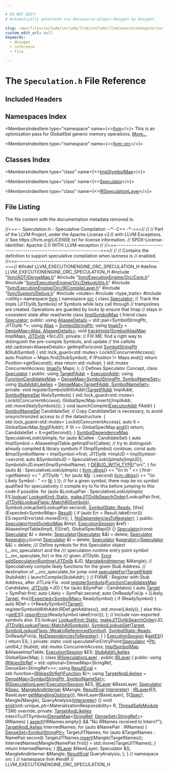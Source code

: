 ```yaml
---

# DO NOT EDIT!
# Automatically generated via docusaurus-plugin-doxygen by Doxygen.

slug: /api/files/include/include/llvm/include/llvm/executionengine/include/llvm/executionengine/orc/speculation-h
custom_edit_url: null
keywords:
  - doxygen
  - reference
  - file

---
```





# The `Speculation.h` File Reference

<DoxygenPage pluginConfig={pluginConfig}>



## Included Headers

<IncludesList>
<IncludesListItem
  filePath="llvm/ADT/DenseMap.h"
  permalink="/docs/api/files/include/include/llvm/include/llvm/adt/densemap-h"
  isLocal="true" />
<IncludesListItem
  filePath="llvm/ExecutionEngine/Orc/Core.h"
  permalink="/docs/api/files/include/include/llvm/include/llvm/executionengine/include/llvm/executionengine/orc/core-h"
  isLocal="true" />
<IncludesListItem
  filePath="llvm/ExecutionEngine/Orc/DebugUtils.h"
  permalink="/docs/api/files/include/include/llvm/include/llvm/executionengine/include/llvm/executionengine/orc/debugutils-h"
  isLocal="true" />
<IncludesListItem
  filePath="llvm/ExecutionEngine/Orc/IRCompileLayer.h"
  permalink="/docs/api/files/include/include/llvm/include/llvm/executionengine/include/llvm/executionengine/orc/ircompilelayer-h"
  isLocal="true" />
<IncludesListItem
  filePath="llvm/Support/Debug.h"
  permalink="/docs/api/files/include/include/llvm/include/llvm/support/debug-h"
  isLocal="true" />
<IncludesListItem
  filePath="mutex"
  permalink=""
  isLocal="false" />
<IncludesListItem
  filePath="type_traits"
  permalink=""
  isLocal="false" />
<IncludesListItem
  filePath="utility"
  permalink=""
  isLocal="false" />
</IncludesList>

## Namespaces Index

<MembersIndex>

<MembersIndexItem
  type="namespace"
  name={<><a href="/docs/api/namespaces/llvm">llvm</a></>}>
This is an optimization pass for GlobalISel generic memory operations. <a href="/docs/api/namespaces/llvm/#details">More...</a>
</MembersIndexItem>

<MembersIndexItem
  type="namespace"
  name={<><a href="/docs/api/namespaces/llvm/orc">llvm::orc</a></>}>
</MembersIndexItem>

</MembersIndex>

## Classes Index

<MembersIndex>

<MembersIndexItem
  type="class"
  name={<><a href="/docs/api/classes/llvm/orc/implsymbolmap">ImplSymbolMap</a></>}>
</MembersIndexItem>

<MembersIndexItem
  type="class"
  name={<><a href="/docs/api/classes/llvm/orc/speculator">Speculator</a></>}>
</MembersIndexItem>

<MembersIndexItem
  type="class"
  name={<><a href="/docs/api/classes/llvm/orc/irspeculationlayer">IRSpeculationLayer</a></>}>
</MembersIndexItem>

</MembersIndex>


## File Listing

The file content with the documentation metadata removed is:

<ProgramListing>

<Link id="l00001" /><CodeLine lineNumber="1"><Highlight kind="comment">//===-- Speculation.h - Speculative Compilation --&#42;- C++ -&#42;-===//</Highlight><Highlight kind="normal"></Highlight></CodeLine>
<Link id="l00002" /><CodeLine lineNumber="2"><Highlight kind="normal"></Highlight><Highlight kind="comment">//</Highlight><Highlight kind="normal"></Highlight></CodeLine>
<Link id="l00003" /><CodeLine lineNumber="3"><Highlight kind="normal"></Highlight><Highlight kind="comment">// Part of the LLVM Project, under the Apache License v2.0 with LLVM Exceptions.</Highlight><Highlight kind="normal"></Highlight></CodeLine>
<Link id="l00004" /><CodeLine lineNumber="4"><Highlight kind="normal"></Highlight><Highlight kind="comment">// See https://llvm.org/LICENSE.txt for license information.</Highlight><Highlight kind="normal"></Highlight></CodeLine>
<Link id="l00005" /><CodeLine lineNumber="5"><Highlight kind="normal"></Highlight><Highlight kind="comment">// SPDX-License-Identifier: Apache-2.0 WITH LLVM-exception</Highlight><Highlight kind="normal"></Highlight></CodeLine>
<Link id="l00006" /><CodeLine lineNumber="6"><Highlight kind="normal"></Highlight><Highlight kind="comment">//</Highlight><Highlight kind="normal"></Highlight></CodeLine>
<Link id="l00007" /><CodeLine lineNumber="7"><Highlight kind="normal"></Highlight><Highlight kind="comment">//===----------------------------------------------------------------------===//</Highlight><Highlight kind="normal"></Highlight></CodeLine>
<Link id="l00008" /><CodeLine lineNumber="8"><Highlight kind="normal"></Highlight><Highlight kind="comment">//</Highlight><Highlight kind="normal"></Highlight></CodeLine>
<Link id="l00009" /><CodeLine lineNumber="9"><Highlight kind="normal"></Highlight><Highlight kind="comment">// Contains the definition to support speculative compilation when laziness is</Highlight><Highlight kind="normal"></Highlight></CodeLine>
<Link id="l00010" /><CodeLine lineNumber="10"><Highlight kind="normal"></Highlight><Highlight kind="comment">// enabled.</Highlight><Highlight kind="normal"></Highlight></CodeLine>
<Link id="l00011" /><CodeLine lineNumber="11"><Highlight kind="normal"></Highlight><Highlight kind="comment">//===----------------------------------------------------------------------===//</Highlight><Highlight kind="normal"></Highlight></CodeLine>
<Link id="l00012" /><CodeLine lineNumber="12"><Highlight kind="normal"></Highlight></CodeLine>
<Link id="l00013" /><CodeLine lineNumber="13"><Highlight kind="normal"></Highlight><Highlight kind="preprocessor">#ifndef LLVM&#95;EXECUTIONENGINE&#95;ORC&#95;SPECULATION&#95;H</Highlight><Highlight kind="normal"></Highlight></CodeLine>
<Link id="l00014" /><CodeLine lineNumber="14"><Highlight kind="normal"></Highlight><Highlight kind="preprocessor">#define LLVM&#95;EXECUTIONENGINE&#95;ORC&#95;SPECULATION&#95;H</Highlight><Highlight kind="normal"></Highlight></CodeLine>
<Link id="l00015" /><CodeLine lineNumber="15"><Highlight kind="normal"></Highlight></CodeLine>
<Link id="l00016" /><CodeLine lineNumber="16"><Highlight kind="normal"></Highlight><Highlight kind="preprocessor">#include &quot;<a href="/docs/api/files/include/include/llvm/include/llvm/adt/densemap-h">llvm/ADT/DenseMap.h</a>&quot;</Highlight><Highlight kind="normal"></Highlight></CodeLine>
<Link id="l00017" /><CodeLine lineNumber="17"><Highlight kind="normal"></Highlight><Highlight kind="preprocessor">#include &quot;<a href="/docs/api/files/include/include/llvm/include/llvm/executionengine/include/llvm/executionengine/orc/core-h">llvm/ExecutionEngine/Orc/Core.h</a>&quot;</Highlight><Highlight kind="normal"></Highlight></CodeLine>
<Link id="l00018" /><CodeLine lineNumber="18"><Highlight kind="normal"></Highlight><Highlight kind="preprocessor">#include &quot;<a href="/docs/api/files/include/include/llvm/include/llvm/executionengine/include/llvm/executionengine/orc/debugutils-h">llvm/ExecutionEngine/Orc/DebugUtils.h</a>&quot;</Highlight><Highlight kind="normal"></Highlight></CodeLine>
<Link id="l00019" /><CodeLine lineNumber="19"><Highlight kind="normal"></Highlight><Highlight kind="preprocessor">#include &quot;<a href="/docs/api/files/include/include/llvm/include/llvm/executionengine/include/llvm/executionengine/orc/ircompilelayer-h">llvm/ExecutionEngine/Orc/IRCompileLayer.h</a>&quot;</Highlight><Highlight kind="normal"></Highlight></CodeLine>
<Link id="l00020" /><CodeLine lineNumber="20"><Highlight kind="normal"></Highlight><Highlight kind="preprocessor">#include &quot;<a href="/docs/api/files/include/include/llvm/include/llvm/support/debug-h">llvm/Support/Debug.h</a>&quot;</Highlight><Highlight kind="normal"></Highlight></CodeLine>
<Link id="l00021" /><CodeLine lineNumber="21"><Highlight kind="normal"></Highlight><Highlight kind="preprocessor">#include &lt;mutex&gt;</Highlight><Highlight kind="normal"></Highlight></CodeLine>
<Link id="l00022" /><CodeLine lineNumber="22"><Highlight kind="normal"></Highlight><Highlight kind="preprocessor">#include &lt;type&#95;traits&gt;</Highlight><Highlight kind="normal"></Highlight></CodeLine>
<Link id="l00023" /><CodeLine lineNumber="23"><Highlight kind="normal"></Highlight><Highlight kind="preprocessor">#include &lt;utility&gt;</Highlight><Highlight kind="normal"></Highlight></CodeLine>
<Link id="l00024" /><CodeLine lineNumber="24"><Highlight kind="normal"></Highlight></CodeLine>
<Link id="l00025" /><CodeLine lineNumber="25"><Highlight kind="normal"></Highlight><Highlight kind="keyword">namespace </Highlight><Highlight kind="normal"><a href="/docs/api/namespaces/llvm">llvm</a> &#123;</Highlight></CodeLine>
<Link id="l00026" /><CodeLine lineNumber="26"><Highlight kind="normal"></Highlight><Highlight kind="keyword">namespace </Highlight><Highlight kind="normal"><a href="/docs/api/namespaces/llvm/orc">orc</a> &#123;</Highlight></CodeLine>
<Link id="l00027" /><CodeLine lineNumber="27"><Highlight kind="normal"></Highlight></CodeLine>
<Link id="l00028" /><CodeLine lineNumber="28"><Highlight kind="normal"></Highlight><Highlight kind="keyword">class </Highlight><Highlight kind="normal"><a href="/docs/api/classes/llvm/orc/speculator">Speculator</a>;</Highlight></CodeLine>
<Link id="l00029" /><CodeLine lineNumber="29"><Highlight kind="normal"></Highlight></CodeLine>
<Link id="l00030" /><CodeLine lineNumber="30"><Highlight kind="normal"></Highlight><Highlight kind="comment">// Track the Impls (JITDylib,Symbols) of Symbols while lazy call through</Highlight><Highlight kind="normal"></Highlight></CodeLine>
<Link id="l00031" /><CodeLine lineNumber="31"><Highlight kind="normal"></Highlight><Highlight kind="comment">// trampolines are created. Operations are guarded by locks tp ensure that Imap</Highlight><Highlight kind="normal"></Highlight></CodeLine>
<Link id="l00032" /><CodeLine lineNumber="32"><Highlight kind="normal"></Highlight><Highlight kind="comment">// stays in consistent state after read/write</Highlight><Highlight kind="normal"></Highlight></CodeLine>
<Link id="l00033" /><CodeLine lineNumber="33"><Highlight kind="normal"></Highlight></CodeLine>
<Link id="l00034" /><CodeLine lineNumber="34" lineLink="/docs/api/classes/llvm/orc/implsymbolmap"><Highlight kind="normal"></Highlight><Highlight kind="keyword">class </Highlight><Highlight kind="normal"><a href="/docs/api/classes/llvm/orc/implsymbolmap">ImplSymbolMap</a> &#123;</Highlight></CodeLine>
<Link id="l00035" /><CodeLine lineNumber="35" lineLink="/docs/api/classes/llvm/orc/implsymbolmap/#a6293cd2eba2c839f4fe705d596d485ec"><Highlight kind="normal">  </Highlight><Highlight kind="keyword">friend</Highlight><Highlight kind="normal"> </Highlight><Highlight kind="keyword">class </Highlight><Highlight kind="normal"><a href="/docs/api/classes/llvm/orc/implsymbolmap/#a6293cd2eba2c839f4fe705d596d485ec">Speculator</a>;</Highlight></CodeLine>
<Link id="l00036" /><CodeLine lineNumber="36"><Highlight kind="normal"></Highlight></CodeLine>
<Link id="l00037" /><CodeLine lineNumber="37"><Highlight kind="normal"></Highlight><Highlight kind="keyword">public</Highlight><Highlight kind="normal">:</Highlight></CodeLine>
<Link id="l00038" /><CodeLine lineNumber="38" lineLink="/docs/api/classes/llvm/orc/implsymbolmap/#af265485733e90dc56b070d153f00434c"><Highlight kind="normal">  </Highlight><Highlight kind="keyword">using </Highlight><Highlight kind="normal"><a href="/docs/api/classes/llvm/orc/implsymbolmap/#af265485733e90dc56b070d153f00434c">AliaseeDetails</a> = std::pair&lt;SymbolStringPtr, JITDylib &#42;&gt;;</Highlight></CodeLine>
<Link id="l00039" /><CodeLine lineNumber="39" lineLink="/docs/api/classes/llvm/orc/implsymbolmap/#a6443cb9f930f0352414fde92c2ed2e54"><Highlight kind="normal">  </Highlight><Highlight kind="keyword">using </Highlight><Highlight kind="normal"><a href="/docs/api/classes/llvm/orc/implsymbolmap/#a6443cb9f930f0352414fde92c2ed2e54">Alias</a> = <a href="/docs/api/classes/llvm/orc/symbolstringptr">SymbolStringPtr</a>;</Highlight></CodeLine>
<Link id="l00040" /><CodeLine lineNumber="40" lineLink="/docs/api/classes/llvm/orc/implsymbolmap/#aa3e6aae9e97b3110c3772051f7cbde19"><Highlight kind="normal">  </Highlight><Highlight kind="keyword">using </Highlight><Highlight kind="normal"><a href="/docs/api/classes/llvm/orc/implsymbolmap/#aa3e6aae9e97b3110c3772051f7cbde19">ImapTy</a> = <a href="/docs/api/classes/llvm/densemap">DenseMap&lt;Alias, AliaseeDetails&gt;</a>;</Highlight></CodeLine>
<Link id="l00041" /><CodeLine lineNumber="41"><Highlight kind="normal">  </Highlight><Highlight kind="keywordtype">void</Highlight><Highlight kind="normal"> <a href="/docs/api/classes/llvm/orc/implsymbolmap/#a3b0cd2b18017842eb8c3b1fbc8b640c6">trackImpls</a>(<a href="/docs/api/namespaces/llvm/orc/#adfa7bcc2544e48c4531ebfe74ae622b2">SymbolAliasMap</a> ImplMaps, <a href="/docs/api/classes/llvm/orc/jitdylib">JITDylib</a> &#42;SrcJD);</Highlight></CodeLine>
<Link id="l00042" /><CodeLine lineNumber="42"><Highlight kind="normal"></Highlight></CodeLine>
<Link id="l00043" /><CodeLine lineNumber="43"><Highlight kind="normal"></Highlight><Highlight kind="keyword">private</Highlight><Highlight kind="normal">:</Highlight></CodeLine>
<Link id="l00044" /><CodeLine lineNumber="44"><Highlight kind="normal">  </Highlight><Highlight kind="comment">// FIX ME: find a right way to distinguish the pre-compile Symbols, and update</Highlight><Highlight kind="normal"></Highlight></CodeLine>
<Link id="l00045" /><CodeLine lineNumber="45"><Highlight kind="normal">  </Highlight><Highlight kind="comment">// the callsite</Highlight><Highlight kind="normal"></Highlight></CodeLine>
<Link id="l00046" /><CodeLine lineNumber="46"><Highlight kind="normal">  std::optional&lt;AliaseeDetails&gt; getImplFor(</Highlight><Highlight kind="keyword">const</Highlight><Highlight kind="normal"> <a href="/docs/api/classes/llvm/orc/symbolstringptr">SymbolStringPtr</a> &amp;StubSymbol) &#123;</Highlight></CodeLine>
<Link id="l00047" /><CodeLine lineNumber="47"><Highlight kind="normal">    std::lock&#95;guard&lt;std::mutex&gt; Lockit(ConcurrentAccess);</Highlight></CodeLine>
<Link id="l00048" /><CodeLine lineNumber="48"><Highlight kind="normal">    </Highlight><Highlight kind="keyword">auto</Highlight><Highlight kind="normal"> Position = Maps.find(StubSymbol);</Highlight></CodeLine>
<Link id="l00049" /><CodeLine lineNumber="49"><Highlight kind="normal">    </Highlight><Highlight kind="keywordflow">if</Highlight><Highlight kind="normal"> (Position != Maps.end())</Highlight></CodeLine>
<Link id="l00050" /><CodeLine lineNumber="50"><Highlight kind="normal">      </Highlight><Highlight kind="keywordflow">return</Highlight><Highlight kind="normal"> Position-&gt;getSecond();</Highlight></CodeLine>
<Link id="l00051" /><CodeLine lineNumber="51"><Highlight kind="normal">    </Highlight><Highlight kind="keywordflow">else</Highlight><Highlight kind="normal"></Highlight></CodeLine>
<Link id="l00052" /><CodeLine lineNumber="52"><Highlight kind="normal">      </Highlight><Highlight kind="keywordflow">return</Highlight><Highlight kind="normal"> std::nullopt;</Highlight></CodeLine>
<Link id="l00053" /><CodeLine lineNumber="53"><Highlight kind="normal">  &#125;</Highlight></CodeLine>
<Link id="l00054" /><CodeLine lineNumber="54"><Highlight kind="normal"></Highlight></CodeLine>
<Link id="l00055" /><CodeLine lineNumber="55"><Highlight kind="normal">  std::mutex ConcurrentAccess;</Highlight></CodeLine>
<Link id="l00056" /><CodeLine lineNumber="56"><Highlight kind="normal">  <a href="/docs/api/classes/llvm/orc/implsymbolmap/#aa3e6aae9e97b3110c3772051f7cbde19">ImapTy</a> Maps;</Highlight></CodeLine>
<Link id="l00057" /><CodeLine lineNumber="57"><Highlight kind="normal">&#125;;</Highlight></CodeLine>
<Link id="l00058" /><CodeLine lineNumber="58"><Highlight kind="normal"></Highlight></CodeLine>
<Link id="l00059" /><CodeLine lineNumber="59"><Highlight kind="normal"></Highlight><Highlight kind="comment">// Defines Speculator Concept,</Highlight><Highlight kind="normal"></Highlight></CodeLine>
<Link id="l00060" /><CodeLine lineNumber="60" lineLink="/docs/api/classes/llvm/orc/speculator"><Highlight kind="normal"></Highlight><Highlight kind="keyword">class </Highlight><Highlight kind="normal"><a href="/docs/api/classes/llvm/orc/speculator/#a1f30d6b5d091c619eb169008647821e5">Speculator</a> &#123;</Highlight></CodeLine>
<Link id="l00061" /><CodeLine lineNumber="61"><Highlight kind="normal"></Highlight><Highlight kind="keyword">public</Highlight><Highlight kind="normal">:</Highlight></CodeLine>
<Link id="l00062" /><CodeLine lineNumber="62" lineLink="/docs/api/classes/llvm/orc/speculator/#aa6d83bea68a9ab0aa9e725872df07f2b"><Highlight kind="normal">  </Highlight><Highlight kind="keyword">using </Highlight><Highlight kind="normal"><a href="/docs/api/classes/llvm/orc/speculator/#aa6d83bea68a9ab0aa9e725872df07f2b">TargetFAddr</a> = <a href="/docs/api/classes/llvm/orc/executoraddr">ExecutorAddr</a>;</Highlight></CodeLine>
<Link id="l00063" /><CodeLine lineNumber="63" lineLink="/docs/api/classes/llvm/orc/speculator/#ab045b4a1defa729eb9cadb5e2b923413"><Highlight kind="normal">  </Highlight><Highlight kind="keyword">using </Highlight><Highlight kind="normal"><a href="/docs/api/classes/llvm/orc/speculator/#ab045b4a1defa729eb9cadb5e2b923413">FunctionCandidatesMap</a> = <a href="/docs/api/classes/llvm/densemap">DenseMap&lt;SymbolStringPtr, SymbolNameSet&gt;</a>;</Highlight></CodeLine>
<Link id="l00064" /><CodeLine lineNumber="64" lineLink="/docs/api/classes/llvm/orc/speculator/#a7ceb80ab95a27d278642d6f04bc6aa22"><Highlight kind="normal">  </Highlight><Highlight kind="keyword">using </Highlight><Highlight kind="normal"><a href="/docs/api/classes/llvm/orc/speculator/#a7ceb80ab95a27d278642d6f04bc6aa22">StubAddrLikelies</a> = <a href="/docs/api/classes/llvm/densemap">DenseMap&lt;TargetFAddr, SymbolNameSet&gt;</a>;</Highlight></CodeLine>
<Link id="l00065" /><CodeLine lineNumber="65"><Highlight kind="normal"></Highlight></CodeLine>
<Link id="l00066" /><CodeLine lineNumber="66"><Highlight kind="normal"></Highlight><Highlight kind="keyword">private</Highlight><Highlight kind="normal">:</Highlight></CodeLine>
<Link id="l00067" /><CodeLine lineNumber="67"><Highlight kind="normal">  </Highlight><Highlight kind="keywordtype">void</Highlight><Highlight kind="normal"> registerSymbolsWithAddr(<a href="/docs/api/classes/llvm/orc/speculator/#aa6d83bea68a9ab0aa9e725872df07f2b">TargetFAddr</a> ImplAddr,</Highlight></CodeLine>
<Link id="l00068" /><CodeLine lineNumber="68"><Highlight kind="normal">                               <a href="/docs/api/namespaces/llvm/orc/#ada98b2ca88b7bc4b65b62e3269fdade7">SymbolNameSet</a> likelySymbols) &#123;</Highlight></CodeLine>
<Link id="l00069" /><CodeLine lineNumber="69"><Highlight kind="normal">    std::lock&#95;guard&lt;std::mutex&gt; Lockit(ConcurrentAccess);</Highlight></CodeLine>
<Link id="l00070" /><CodeLine lineNumber="70"><Highlight kind="normal">    GlobalSpecMap.insert(&#123;ImplAddr, std::move(likelySymbols)&#125;);</Highlight></CodeLine>
<Link id="l00071" /><CodeLine lineNumber="71"><Highlight kind="normal">  &#125;</Highlight></CodeLine>
<Link id="l00072" /><CodeLine lineNumber="72"><Highlight kind="normal"></Highlight></CodeLine>
<Link id="l00073" /><CodeLine lineNumber="73"><Highlight kind="normal">  </Highlight><Highlight kind="keywordtype">void</Highlight><Highlight kind="normal"> launchCompile(<a href="/docs/api/classes/llvm/orc/executoraddr">ExecutorAddr</a> FAddr) &#123;</Highlight></CodeLine>
<Link id="l00074" /><CodeLine lineNumber="74"><Highlight kind="normal">    <a href="/docs/api/namespaces/llvm/orc/#ada98b2ca88b7bc4b65b62e3269fdade7">SymbolNameSet</a> CandidateSet;</Highlight></CodeLine>
<Link id="l00075" /><CodeLine lineNumber="75"><Highlight kind="normal">    </Highlight><Highlight kind="comment">// Copy CandidateSet is necessary, to avoid unsynchronized access to</Highlight><Highlight kind="normal"></Highlight></CodeLine>
<Link id="l00076" /><CodeLine lineNumber="76"><Highlight kind="normal">    </Highlight><Highlight kind="comment">// the datastructure.</Highlight><Highlight kind="normal"></Highlight></CodeLine>
<Link id="l00077" /><CodeLine lineNumber="77"><Highlight kind="normal">    &#123;</Highlight></CodeLine>
<Link id="l00078" /><CodeLine lineNumber="78"><Highlight kind="normal">      std::lock&#95;guard&lt;std::mutex&gt; Lockit(ConcurrentAccess);</Highlight></CodeLine>
<Link id="l00079" /><CodeLine lineNumber="79"><Highlight kind="normal">      </Highlight><Highlight kind="keyword">auto</Highlight><Highlight kind="normal"> It = GlobalSpecMap.<a href="/docs/api/classes/llvm/densemapbase/#a0c047f127ed4380a6f383d70bec4eb94">find</a>(FAddr);</Highlight></CodeLine>
<Link id="l00080" /><CodeLine lineNumber="80"><Highlight kind="normal">      </Highlight><Highlight kind="keywordflow">if</Highlight><Highlight kind="normal"> (It == GlobalSpecMap.<a href="/docs/api/classes/llvm/densemapbase/#a65520b9c67759099e313d0f4e7b5ff9e">end</a>())</Highlight></CodeLine>
<Link id="l00081" /><CodeLine lineNumber="81"><Highlight kind="normal">        </Highlight><Highlight kind="keywordflow">return</Highlight><Highlight kind="normal">;</Highlight></CodeLine>
<Link id="l00082" /><CodeLine lineNumber="82"><Highlight kind="normal">      CandidateSet = It-&gt;getSecond();</Highlight></CodeLine>
<Link id="l00083" /><CodeLine lineNumber="83"><Highlight kind="normal">    &#125;</Highlight></CodeLine>
<Link id="l00084" /><CodeLine lineNumber="84"><Highlight kind="normal"></Highlight></CodeLine>
<Link id="l00085" /><CodeLine lineNumber="85"><Highlight kind="normal">    <a href="/docs/api/namespaces/llvm/orc/#ad4c600dd1184757dace1280e114f5b15">SymbolDependenceMap</a> SpeculativeLookUpImpls;</Highlight></CodeLine>
<Link id="l00086" /><CodeLine lineNumber="86"><Highlight kind="normal"></Highlight></CodeLine>
<Link id="l00087" /><CodeLine lineNumber="87"><Highlight kind="normal">    </Highlight><Highlight kind="keywordflow">for</Highlight><Highlight kind="normal"> (</Highlight><Highlight kind="keyword">auto</Highlight><Highlight kind="normal"> &amp;Callee : CandidateSet) &#123;</Highlight></CodeLine>
<Link id="l00088" /><CodeLine lineNumber="88"><Highlight kind="normal">      </Highlight><Highlight kind="keyword">auto</Highlight><Highlight kind="normal"> ImplSymbol = AliaseeImplTable.getImplFor(Callee);</Highlight></CodeLine>
<Link id="l00089" /><CodeLine lineNumber="89"><Highlight kind="normal">      </Highlight><Highlight kind="comment">// try to distinguish already compiled &amp; library symbols</Highlight><Highlight kind="normal"></Highlight></CodeLine>
<Link id="l00090" /><CodeLine lineNumber="90"><Highlight kind="normal">      </Highlight><Highlight kind="keywordflow">if</Highlight><Highlight kind="normal"> (!ImplSymbol)</Highlight></CodeLine>
<Link id="l00091" /><CodeLine lineNumber="91"><Highlight kind="normal">        </Highlight><Highlight kind="keywordflow">continue</Highlight><Highlight kind="normal">;</Highlight></CodeLine>
<Link id="l00092" /><CodeLine lineNumber="92"><Highlight kind="normal">      </Highlight><Highlight kind="keyword">const</Highlight><Highlight kind="normal"> </Highlight><Highlight kind="keyword">auto</Highlight><Highlight kind="normal"> &amp;ImplSymbolName = ImplSymbol-&gt;first;</Highlight></CodeLine>
<Link id="l00093" /><CodeLine lineNumber="93"><Highlight kind="normal">      JITDylib &#42;ImplJD = ImplSymbol-&gt;second;</Highlight></CodeLine>
<Link id="l00094" /><CodeLine lineNumber="94"><Highlight kind="normal">      </Highlight><Highlight kind="keyword">auto</Highlight><Highlight kind="normal"> &amp;SymbolsInJD = SpeculativeLookUpImpls&#91;ImplJD&#93;;</Highlight></CodeLine>
<Link id="l00095" /><CodeLine lineNumber="95"><Highlight kind="normal">      SymbolsInJD.insert(ImplSymbolName);</Highlight></CodeLine>
<Link id="l00096" /><CodeLine lineNumber="96"><Highlight kind="normal">    &#125;</Highlight></CodeLine>
<Link id="l00097" /><CodeLine lineNumber="97"><Highlight kind="normal"></Highlight></CodeLine>
<Link id="l00098" /><CodeLine lineNumber="98"><Highlight kind="normal">    <a href="/docs/api/files/include/include/llvm/include/llvm/support/debug-h/#a3fcdc9f30e5e8b9ea4da99868a8ae4a9">DEBUG&#95;WITH&#95;TYPE</a>(</Highlight><Highlight kind="stringliteral">&quot;orc&quot;</Highlight><Highlight kind="normal">, &#123;</Highlight></CodeLine>
<Link id="l00099" /><CodeLine lineNumber="99"><Highlight kind="normal">      </Highlight><Highlight kind="keywordflow">for</Highlight><Highlight kind="normal"> (</Highlight><Highlight kind="keyword">auto</Highlight><Highlight kind="normal"> &amp;<a href="/docs/api/files/lib/lib/support/md5-cpp/#ac0eafdc9ee161b71e7af98af736952fd">I</a> : SpeculativeLookUpImpls) &#123;</Highlight></CodeLine>
<Link id="l00100" /><CodeLine lineNumber="100"><Highlight kind="normal">        <a href="/docs/api/namespaces/llvm/#a7c46c742c31be54870e2038048e6b391">llvm::dbgs</a>() &lt;&lt; </Highlight><Highlight kind="stringliteral">&quot;\\n In &quot;</Highlight><Highlight kind="normal"> &lt;&lt; <a href="/docs/api/files/lib/lib/support/md5-cpp/#ac0eafdc9ee161b71e7af98af736952fd">I</a>.first-&gt;getName() &lt;&lt; </Highlight><Highlight kind="stringliteral">&quot; JITDylib &quot;</Highlight><Highlight kind="normal">;</Highlight></CodeLine>
<Link id="l00101" /><CodeLine lineNumber="101"><Highlight kind="normal">        </Highlight><Highlight kind="keywordflow">for</Highlight><Highlight kind="normal"> (</Highlight><Highlight kind="keyword">auto</Highlight><Highlight kind="normal"> &amp;<a href="/docs/api/files/lib/lib/support/regcomp-c/#a0240ac851181b84ac374872dc5434ee4">N</a> : <a href="/docs/api/files/lib/lib/support/md5-cpp/#ac0eafdc9ee161b71e7af98af736952fd">I</a>.second)</Highlight></CodeLine>
<Link id="l00102" /><CodeLine lineNumber="102"><Highlight kind="normal">          <a href="/docs/api/namespaces/llvm/#a7c46c742c31be54870e2038048e6b391">llvm::dbgs</a>() &lt;&lt; </Highlight><Highlight kind="stringliteral">&quot;\\n Likely Symbol : &quot;</Highlight><Highlight kind="normal"> &lt;&lt; <a href="/docs/api/files/lib/lib/support/regcomp-c/#a0240ac851181b84ac374872dc5434ee4">N</a>;</Highlight></CodeLine>
<Link id="l00103" /><CodeLine lineNumber="103"><Highlight kind="normal">      &#125;</Highlight></CodeLine>
<Link id="l00104" /><CodeLine lineNumber="104"><Highlight kind="normal">    &#125;);</Highlight></CodeLine>
<Link id="l00105" /><CodeLine lineNumber="105"><Highlight kind="normal"></Highlight></CodeLine>
<Link id="l00106" /><CodeLine lineNumber="106"><Highlight kind="normal">    </Highlight><Highlight kind="comment">// for a given symbol, there may be no symbol qualified for speculatively</Highlight><Highlight kind="normal"></Highlight></CodeLine>
<Link id="l00107" /><CodeLine lineNumber="107"><Highlight kind="normal">    </Highlight><Highlight kind="comment">// compile try to fix this before jumping to this code if possible.</Highlight><Highlight kind="normal"></Highlight></CodeLine>
<Link id="l00108" /><CodeLine lineNumber="108"><Highlight kind="normal">    </Highlight><Highlight kind="keywordflow">for</Highlight><Highlight kind="normal"> (</Highlight><Highlight kind="keyword">auto</Highlight><Highlight kind="normal"> &amp;LookupPair : SpeculativeLookUpImpls)</Highlight></CodeLine>
<Link id="l00109" /><CodeLine lineNumber="109"><Highlight kind="normal">      ES.<a href="/docs/api/classes/llvm/densemapbase/#a0b2ca98dc28c61793ff5c90d23e5f14e">lookup</a>(</Highlight></CodeLine>
<Link id="l00110" /><CodeLine lineNumber="110"><Highlight kind="normal">          <a href="/docs/api/namespaces/llvm/orc/#ac17672ae6b70c781cc77713e88d698eba84a8921b25f505d0d2077aeb5db4bc16">LookupKind::Static</a>,</Highlight></CodeLine>
<Link id="l00111" /><CodeLine lineNumber="111"><Highlight kind="normal">          <a href="/docs/api/namespaces/llvm/orc/#a14f663a8d190b740cfb9cbf0d88a7619">makeJITDylibSearchOrder</a>(LookupPair.first,</Highlight></CodeLine>
<Link id="l00112" /><CodeLine lineNumber="112"><Highlight kind="normal">                                  <a href="/docs/api/namespaces/llvm/orc/#a7cb1d8cb0ab2329f032d69d79498c81da5fa8627bea3ff4b720673b9a298caf2d">JITDylibLookupFlags::MatchAllSymbols</a>),</Highlight></CodeLine>
<Link id="l00113" /><CodeLine lineNumber="113"><Highlight kind="normal">          SymbolLookupSet(LookupPair.second), <a href="/docs/api/namespaces/llvm/orc/#adac25fca9fb14b1defe43d18a81c16e8ae7d31fc0602fb2ede144d18cdffd816b">SymbolState::Ready</a>,</Highlight></CodeLine>
<Link id="l00114" /><CodeLine lineNumber="114"><Highlight kind="normal">          &#91;</Highlight><Highlight kind="keyword">this</Highlight><Highlight kind="normal">&#93;(Expected&lt;SymbolMap&gt; <a href="/docs/api/namespaces/llvm/orc/#a1448b52253eb43f8f07b7f5d94336a47a8eea62084ca7e541d918e823422bd82e">Result</a>) &#123;</Highlight></CodeLine>
<Link id="l00115" /><CodeLine lineNumber="115"><Highlight kind="normal">            if (auto Err = Result.takeError())</Highlight></CodeLine>
<Link id="l00116" /><CodeLine lineNumber="116"><Highlight kind="normal">              ES.reportError(std::move(Err));</Highlight></CodeLine>
<Link id="l00117" /><CodeLine lineNumber="117"><Highlight kind="normal">          &#125;,</Highlight></CodeLine>
<Link id="l00118" /><CodeLine lineNumber="118"><Highlight kind="normal">          <a href="/docs/api/namespaces/llvm/orc/#ac8dd8c429957b970e617afb500775d99">NoDependenciesToRegister</a>);</Highlight></CodeLine>
<Link id="l00119" /><CodeLine lineNumber="119"><Highlight kind="normal">  &#125;</Highlight></CodeLine>
<Link id="l00120" /><CodeLine lineNumber="120"><Highlight kind="normal"></Highlight></CodeLine>
<Link id="l00121" /><CodeLine lineNumber="121"><Highlight kind="normal"></Highlight><Highlight kind="keyword">public</Highlight><Highlight kind="normal">:</Highlight></CodeLine>
<Link id="l00122" /><CodeLine lineNumber="122" lineLink="/docs/api/classes/llvm/orc/speculator/#a1f30d6b5d091c619eb169008647821e5"><Highlight kind="normal">  <a href="/docs/api/classes/llvm/orc/speculator/#a1f30d6b5d091c619eb169008647821e5">Speculator</a>(<a href="/docs/api/classes/llvm/orc/implsymbolmap">ImplSymbolMap</a> &amp;Impl, <a href="/docs/api/classes/llvm/orc/executionsession">ExecutionSession</a> &amp;ref)</Highlight></CodeLine>
<Link id="l00123" /><CodeLine lineNumber="123"><Highlight kind="normal">      : AliaseeImplTable(Impl), ES(ref), GlobalSpecMap(0) &#123;&#125;</Highlight></CodeLine>
<Link id="l00124" /><CodeLine lineNumber="124" lineLink="/docs/api/classes/llvm/orc/speculator/#ab58678e3e053552750eb4833325cfecc"><Highlight kind="normal">  <a href="/docs/api/classes/llvm/orc/speculator/#ab58678e3e053552750eb4833325cfecc">Speculator</a>(</Highlight><Highlight kind="keyword">const</Highlight><Highlight kind="normal"> <a href="/docs/api/classes/llvm/orc/speculator/#a1f30d6b5d091c619eb169008647821e5">Speculator</a> &amp;) = </Highlight><Highlight kind="keyword">delete</Highlight><Highlight kind="normal">;</Highlight></CodeLine>
<Link id="l00125" /><CodeLine lineNumber="125" lineLink="/docs/api/classes/llvm/orc/speculator/#aa5272c8d39c6bfd243640e1b3c9705a5"><Highlight kind="normal">  <a href="/docs/api/classes/llvm/orc/speculator/#aa5272c8d39c6bfd243640e1b3c9705a5">Speculator</a>(<a href="/docs/api/classes/llvm/orc/speculator/#a1f30d6b5d091c619eb169008647821e5">Speculator</a> &amp;&amp;) = </Highlight><Highlight kind="keyword">delete</Highlight><Highlight kind="normal">;</Highlight></CodeLine>
<Link id="l00126" /><CodeLine lineNumber="126" lineLink="/docs/api/classes/llvm/orc/speculator/#a34907de9d191a6cdc5b1e1fb41d9fc8a"><Highlight kind="normal">  <a href="/docs/api/classes/llvm/orc/speculator/#a1f30d6b5d091c619eb169008647821e5">Speculator</a> &amp;<a href="/docs/api/classes/llvm/orc/speculator/#a34907de9d191a6cdc5b1e1fb41d9fc8a">operator=</a>(</Highlight><Highlight kind="keyword">const</Highlight><Highlight kind="normal"> <a href="/docs/api/classes/llvm/orc/speculator/#a1f30d6b5d091c619eb169008647821e5">Speculator</a> &amp;) = </Highlight><Highlight kind="keyword">delete</Highlight><Highlight kind="normal">;</Highlight></CodeLine>
<Link id="l00127" /><CodeLine lineNumber="127" lineLink="/docs/api/classes/llvm/orc/speculator/#a54e57acff28419a4156b09b113d9be15"><Highlight kind="normal">  <a href="/docs/api/classes/llvm/orc/speculator/#a1f30d6b5d091c619eb169008647821e5">Speculator</a> &amp;<a href="/docs/api/classes/llvm/orc/speculator/#a54e57acff28419a4156b09b113d9be15">operator=</a>(<a href="/docs/api/classes/llvm/orc/speculator/#a1f30d6b5d091c619eb169008647821e5">Speculator</a> &amp;&amp;) = </Highlight><Highlight kind="keyword">delete</Highlight><Highlight kind="normal">;</Highlight></CodeLine>
<Link id="l00128" /><CodeLine lineNumber="128"><Highlight kind="normal"></Highlight><Highlight kind="comment"></Highlight></CodeLine>
<Link id="l00129" /><CodeLine lineNumber="129"><Highlight kind="comment">  /// Define symbols for this Speculator object (&#95;&#95;orc&#95;speculator) and the</Highlight></CodeLine>
<Link id="l00130" /><CodeLine lineNumber="130"><Highlight kind="comment">  /// speculation runtime entry point symbol (&#95;&#95;orc&#95;speculate&#95;for) in the</Highlight></CodeLine>
<Link id="l00131" /><CodeLine lineNumber="131"><Highlight kind="comment">  /// given JITDylib.</Highlight><Highlight kind="normal"></Highlight></CodeLine>
<Link id="l00132" /><CodeLine lineNumber="132"><Highlight kind="normal">  <a href="/docs/api/classes/llvm/error">Error</a> <a href="/docs/api/classes/llvm/orc/speculator/#aa6a0f8e9226177178d049976fd7394be">addSpeculationRuntime</a>(<a href="/docs/api/classes/llvm/orc/jitdylib">JITDylib</a> &amp;JD, <a href="/docs/api/classes/llvm/orc/mangleandinterner">MangleAndInterner</a> &amp;Mangle);</Highlight></CodeLine>
<Link id="l00133" /><CodeLine lineNumber="133"><Highlight kind="normal"></Highlight></CodeLine>
<Link id="l00134" /><CodeLine lineNumber="134"><Highlight kind="normal">  </Highlight><Highlight kind="comment">// Speculatively compile likely functions for the given Stub Address.</Highlight><Highlight kind="normal"></Highlight></CodeLine>
<Link id="l00135" /><CodeLine lineNumber="135"><Highlight kind="normal">  </Highlight><Highlight kind="comment">// destination of &#95;&#95;orc&#95;speculate&#95;for jump</Highlight><Highlight kind="normal"></Highlight></CodeLine>
<Link id="l00136" /><CodeLine lineNumber="136" lineLink="/docs/api/classes/llvm/orc/speculator/#ae5dc7ec26fb4b78d44bfefbb425831ee"><Highlight kind="normal">  </Highlight><Highlight kind="keywordtype">void</Highlight><Highlight kind="normal"> <a href="/docs/api/classes/llvm/orc/speculator/#ae5dc7ec26fb4b78d44bfefbb425831ee">speculateFor</a>(<a href="/docs/api/classes/llvm/orc/speculator/#aa6d83bea68a9ab0aa9e725872df07f2b">TargetFAddr</a> StubAddr) &#123; launchCompile(StubAddr); &#125;</Highlight></CodeLine>
<Link id="l00137" /><CodeLine lineNumber="137"><Highlight kind="normal"></Highlight></CodeLine>
<Link id="l00138" /><CodeLine lineNumber="138"><Highlight kind="normal">  </Highlight><Highlight kind="comment">// FIXME : Register with Stub Address, after JITLink Fix.</Highlight><Highlight kind="normal"></Highlight></CodeLine>
<Link id="l00139" /><CodeLine lineNumber="139" lineLink="/docs/api/classes/llvm/orc/speculator/#ad197c9995bf568c245d6f7e753320f64"><Highlight kind="normal">  </Highlight><Highlight kind="keywordtype">void</Highlight><Highlight kind="normal"> <a href="/docs/api/classes/llvm/orc/speculator/#ad197c9995bf568c245d6f7e753320f64">registerSymbols</a>(<a href="/docs/api/classes/llvm/orc/speculator/#ab045b4a1defa729eb9cadb5e2b923413">FunctionCandidatesMap</a> Candidates, <a href="/docs/api/classes/llvm/orc/jitdylib">JITDylib</a> &#42;JD) &#123;</Highlight></CodeLine>
<Link id="l00140" /><CodeLine lineNumber="140"><Highlight kind="normal">    </Highlight><Highlight kind="keywordflow">for</Highlight><Highlight kind="normal"> (</Highlight><Highlight kind="keyword">auto</Highlight><Highlight kind="normal"> &amp;SymPair : Candidates) &#123;</Highlight></CodeLine>
<Link id="l00141" /><CodeLine lineNumber="141"><Highlight kind="normal">      </Highlight><Highlight kind="keyword">auto</Highlight><Highlight kind="normal"> <a href="/docs/api/classes/llvm/target">Target</a> = SymPair.first;</Highlight></CodeLine>
<Link id="l00142" /><CodeLine lineNumber="142"><Highlight kind="normal">      </Highlight><Highlight kind="keyword">auto</Highlight><Highlight kind="normal"> Likely = SymPair.second;</Highlight></CodeLine>
<Link id="l00143" /><CodeLine lineNumber="143"><Highlight kind="normal"></Highlight></CodeLine>
<Link id="l00144" /><CodeLine lineNumber="144"><Highlight kind="normal">      </Highlight><Highlight kind="keyword">auto</Highlight><Highlight kind="normal"> OnReadyFixUp = &#91;Likely, <a href="/docs/api/classes/llvm/target">Target</a>,</Highlight></CodeLine>
<Link id="l00145" /><CodeLine lineNumber="145"><Highlight kind="normal">                           </Highlight><Highlight kind="keyword">this</Highlight><Highlight kind="normal">&#93;(<a href="/docs/api/classes/llvm/expected">Expected&lt;SymbolMap&gt;</a> ReadySymbol) &#123;</Highlight></CodeLine>
<Link id="l00146" /><CodeLine lineNumber="146"><Highlight kind="normal">        </Highlight><Highlight kind="keywordflow">if</Highlight><Highlight kind="normal"> (ReadySymbol) &#123;</Highlight></CodeLine>
<Link id="l00147" /><CodeLine lineNumber="147"><Highlight kind="normal">          </Highlight><Highlight kind="keyword">auto</Highlight><Highlight kind="normal"> RDef = (&#42;ReadySymbol)&#91;<a href="/docs/api/classes/llvm/target">Target</a>&#93;;</Highlight></CodeLine>
<Link id="l00148" /><CodeLine lineNumber="148"><Highlight kind="normal">          registerSymbolsWithAddr(RDef.getAddress(), std::move(Likely));</Highlight></CodeLine>
<Link id="l00149" /><CodeLine lineNumber="149"><Highlight kind="normal">        &#125; </Highlight><Highlight kind="keywordflow">else</Highlight><Highlight kind="normal"></Highlight></CodeLine>
<Link id="l00150" /><CodeLine lineNumber="150"><Highlight kind="normal">          this-&gt;<a href="/docs/api/classes/llvm/orc/speculator/#a278cac89ad9fd50d8a6d9d7718b8bc93">getES</a>().<a href="/docs/api/classes/llvm/orc/executionsession/#a1c47ed6ddfb6770f1a432af1c9acdc44">reportError</a>(ReadySymbol.takeError());</Highlight></CodeLine>
<Link id="l00151" /><CodeLine lineNumber="151"><Highlight kind="normal">      &#125;;</Highlight></CodeLine>
<Link id="l00152" /><CodeLine lineNumber="152"><Highlight kind="normal">      </Highlight><Highlight kind="comment">// Include non-exported symbols also.</Highlight><Highlight kind="normal"></Highlight></CodeLine>
<Link id="l00153" /><CodeLine lineNumber="153"><Highlight kind="normal">      ES.lookup(</Highlight></CodeLine>
<Link id="l00154" /><CodeLine lineNumber="154"><Highlight kind="normal">          <a href="/docs/api/namespaces/llvm/orc/#ac17672ae6b70c781cc77713e88d698eba84a8921b25f505d0d2077aeb5db4bc16">LookupKind::Static</a>,</Highlight></CodeLine>
<Link id="l00155" /><CodeLine lineNumber="155"><Highlight kind="normal">          <a href="/docs/api/namespaces/llvm/orc/#a14f663a8d190b740cfb9cbf0d88a7619">makeJITDylibSearchOrder</a>(JD, <a href="/docs/api/namespaces/llvm/orc/#a7cb1d8cb0ab2329f032d69d79498c81da5fa8627bea3ff4b720673b9a298caf2d">JITDylibLookupFlags::MatchAllSymbols</a>),</Highlight></CodeLine>
<Link id="l00156" /><CodeLine lineNumber="156"><Highlight kind="normal">          <a href="/docs/api/classes/llvm/orc/symbollookupset">SymbolLookupSet</a>(<a href="/docs/api/classes/llvm/target">Target</a>, <a href="/docs/api/namespaces/llvm/orc/#a69e9511c04540297d2cff38f4645a9aba26a03cdefe35519715a4b6d564c9c9c7">SymbolLookupFlags::WeaklyReferencedSymbol</a>),</Highlight></CodeLine>
<Link id="l00157" /><CodeLine lineNumber="157"><Highlight kind="normal">          <a href="/docs/api/namespaces/llvm/orc/#adac25fca9fb14b1defe43d18a81c16e8ae7d31fc0602fb2ede144d18cdffd816b">SymbolState::Ready</a>, OnReadyFixUp, <a href="/docs/api/namespaces/llvm/orc/#ac8dd8c429957b970e617afb500775d99">NoDependenciesToRegister</a>);</Highlight></CodeLine>
<Link id="l00158" /><CodeLine lineNumber="158"><Highlight kind="normal">    &#125;</Highlight></CodeLine>
<Link id="l00159" /><CodeLine lineNumber="159"><Highlight kind="normal">  &#125;</Highlight></CodeLine>
<Link id="l00160" /><CodeLine lineNumber="160"><Highlight kind="normal"></Highlight></CodeLine>
<Link id="l00161" /><CodeLine lineNumber="161" lineLink="/docs/api/classes/llvm/orc/speculator/#a278cac89ad9fd50d8a6d9d7718b8bc93"><Highlight kind="normal">  <a href="/docs/api/classes/llvm/orc/executionsession">ExecutionSession</a> &amp;<a href="/docs/api/classes/llvm/orc/speculator/#a278cac89ad9fd50d8a6d9d7718b8bc93">getES</a>() &#123; </Highlight><Highlight kind="keywordflow">return</Highlight><Highlight kind="normal"> ES; &#125;</Highlight></CodeLine>
<Link id="l00162" /><CodeLine lineNumber="162"><Highlight kind="normal"></Highlight></CodeLine>
<Link id="l00163" /><CodeLine lineNumber="163"><Highlight kind="normal"></Highlight><Highlight kind="keyword">private</Highlight><Highlight kind="normal">:</Highlight></CodeLine>
<Link id="l00164" /><CodeLine lineNumber="164"><Highlight kind="normal">  </Highlight><Highlight kind="keyword">static</Highlight><Highlight kind="normal"> </Highlight><Highlight kind="keywordtype">void</Highlight><Highlight kind="normal"> speculateForEntryPoint(<a href="/docs/api/classes/llvm/orc/speculator">Speculator</a> &#42;<a href="/docs/api/files/lib/lib/analysis/targetlibraryinfo-cpp/#aca185e6d0e9f423dbb24440206454872a11dbf501abf829b3ab7049c2d3a8a053">Ptr</a>, uint64&#95;t StubId);</Highlight></CodeLine>
<Link id="l00165" /><CodeLine lineNumber="165"><Highlight kind="normal">  std::mutex ConcurrentAccess;</Highlight></CodeLine>
<Link id="l00166" /><CodeLine lineNumber="166"><Highlight kind="normal">  <a href="/docs/api/classes/llvm/orc/implsymbolmap">ImplSymbolMap</a> &amp;AliaseeImplTable;</Highlight></CodeLine>
<Link id="l00167" /><CodeLine lineNumber="167"><Highlight kind="normal">  <a href="/docs/api/classes/llvm/orc/executionsession">ExecutionSession</a> &amp;ES;</Highlight></CodeLine>
<Link id="l00168" /><CodeLine lineNumber="168"><Highlight kind="normal">  <a href="/docs/api/classes/llvm/orc/speculator/#a7ceb80ab95a27d278642d6f04bc6aa22">StubAddrLikelies</a> GlobalSpecMap;</Highlight></CodeLine>
<Link id="l00169" /><CodeLine lineNumber="169"><Highlight kind="normal">&#125;;</Highlight></CodeLine>
<Link id="l00170" /><CodeLine lineNumber="170"><Highlight kind="normal"></Highlight></CodeLine>
<Link id="l00171" /><CodeLine lineNumber="171" lineLink="/docs/api/classes/llvm/orc/irspeculationlayer"><Highlight kind="normal"></Highlight><Highlight kind="keyword">class </Highlight><Highlight kind="normal"><a href="/docs/api/classes/llvm/orc/irspeculationlayer/#a3c29e3ba0c6b387670e92692754a9f82">IRSpeculationLayer</a> : </Highlight><Highlight kind="keyword">public</Highlight><Highlight kind="normal"> <a href="/docs/api/classes/llvm/orc/irlayer/#a1141609d9c7e4bdd205bc09698ff51b3">IRLayer</a> &#123;</Highlight></CodeLine>
<Link id="l00172" /><CodeLine lineNumber="172"><Highlight kind="normal"></Highlight><Highlight kind="keyword">public</Highlight><Highlight kind="normal">:</Highlight></CodeLine>
<Link id="l00173" /><CodeLine lineNumber="173" lineLink="/docs/api/classes/llvm/orc/irspeculationlayer/#a9952ab6aa520718a477aecbcfa70e9b7"><Highlight kind="normal">  </Highlight><Highlight kind="keyword">using </Highlight><Highlight kind="normal"><a href="/docs/api/classes/llvm/orc/irspeculationlayer/#a9952ab6aa520718a477aecbcfa70e9b7">IRlikiesStrRef</a> =</Highlight></CodeLine>
<Link id="l00174" /><CodeLine lineNumber="174"><Highlight kind="normal">      std::optional&lt;DenseMap&lt;StringRef, DenseSet&lt;StringRef&gt;&gt;&gt;;</Highlight></CodeLine>
<Link id="l00175" /><CodeLine lineNumber="175" lineLink="/docs/api/classes/llvm/orc/irspeculationlayer/#a73a884c130f75754f29c74a058f99937"><Highlight kind="normal">  </Highlight><Highlight kind="keyword">using </Highlight><Highlight kind="normal"><a href="/docs/api/classes/llvm/orc/irspeculationlayer/#a73a884c130f75754f29c74a058f99937">ResultEval</a> = std::function&lt;<a href="/docs/api/classes/llvm/orc/irspeculationlayer/#a9952ab6aa520718a477aecbcfa70e9b7">IRlikiesStrRef</a>(<a href="/docs/api/classes/llvm/function">Function</a> &amp;)&gt;;</Highlight></CodeLine>
<Link id="l00176" /><CodeLine lineNumber="176" lineLink="/docs/api/classes/llvm/orc/irspeculationlayer/#a9ce64934c80c28276e373706c2556e65"><Highlight kind="normal">  </Highlight><Highlight kind="keyword">using </Highlight><Highlight kind="normal"><a href="/docs/api/classes/llvm/orc/irspeculationlayer/#a9ce64934c80c28276e373706c2556e65">TargetAndLikelies</a> = <a href="/docs/api/classes/llvm/densemap">DenseMap&lt;SymbolStringPtr, SymbolNameSet&gt;</a>;</Highlight></CodeLine>
<Link id="l00177" /><CodeLine lineNumber="177"><Highlight kind="normal"></Highlight></CodeLine>
<Link id="l00178" /><CodeLine lineNumber="178" lineLink="/docs/api/classes/llvm/orc/irspeculationlayer/#a3c29e3ba0c6b387670e92692754a9f82"><Highlight kind="normal">  <a href="/docs/api/classes/llvm/orc/irspeculationlayer/#a3c29e3ba0c6b387670e92692754a9f82">IRSpeculationLayer</a>(<a href="/docs/api/classes/llvm/orc/executionsession">ExecutionSession</a> &amp;ES, <a href="/docs/api/classes/llvm/orc/irlayer/#a1141609d9c7e4bdd205bc09698ff51b3">IRLayer</a> &amp;BaseLayer, <a href="/docs/api/classes/llvm/orc/speculator">Speculator</a> &amp;<a href="/docs/api/structs/llvm/spec">Spec</a>,</Highlight></CodeLine>
<Link id="l00179" /><CodeLine lineNumber="179"><Highlight kind="normal">                     <a href="/docs/api/classes/llvm/orc/mangleandinterner">MangleAndInterner</a> &amp;Mangle, <a href="/docs/api/classes/llvm/orc/irspeculationlayer/#a73a884c130f75754f29c74a058f99937">ResultEval</a> <a href="/docs/api/classes/llvm/interpreter">Interpreter</a>)</Highlight></CodeLine>
<Link id="l00180" /><CodeLine lineNumber="180"><Highlight kind="normal">      : <a href="/docs/api/classes/llvm/orc/irlayer/#a1141609d9c7e4bdd205bc09698ff51b3">IRLayer</a>(ES, BaseLayer.<a href="/docs/api/classes/llvm/orc/irlayer/#ae3cfe72cdaca15dbe4c360d8bcdb5207">getManglingOptions</a>()), NextLayer(BaseLayer),</Highlight></CodeLine>
<Link id="l00181" /><CodeLine lineNumber="181"><Highlight kind="normal">        S(<a href="/docs/api/structs/llvm/spec">Spec</a>), Mangle(Mangle), QueryAnalysis(<a href="/docs/api/classes/llvm/interpreter">Interpreter</a>) &#123;&#125;</Highlight></CodeLine>
<Link id="l00182" /><CodeLine lineNumber="182"><Highlight kind="normal"></Highlight></CodeLine>
<Link id="l00183" /><CodeLine lineNumber="183"><Highlight kind="normal">  </Highlight><Highlight kind="keywordtype">void</Highlight><Highlight kind="normal"> <a href="/docs/api/classes/llvm/orc/irspeculationlayer/#ac443c17bb572b2276321acc44b417ec7">emit</a>(std::unique&#95;ptr&lt;MaterializationResponsibility&gt; R,</Highlight></CodeLine>
<Link id="l00184" /><CodeLine lineNumber="184"><Highlight kind="normal">            <a href="/docs/api/classes/llvm/orc/threadsafemodule">ThreadSafeModule</a> TSM) </Highlight><Highlight kind="keyword">override</Highlight><Highlight kind="normal">;</Highlight></CodeLine>
<Link id="l00185" /><CodeLine lineNumber="185"><Highlight kind="normal"></Highlight></CodeLine>
<Link id="l00186" /><CodeLine lineNumber="186"><Highlight kind="normal"></Highlight><Highlight kind="keyword">private</Highlight><Highlight kind="normal">:</Highlight></CodeLine>
<Link id="l00187" /><CodeLine lineNumber="187"><Highlight kind="normal">  <a href="/docs/api/classes/llvm/orc/irspeculationlayer/#a9ce64934c80c28276e373706c2556e65">TargetAndLikelies</a></Highlight></CodeLine>
<Link id="l00188" /><CodeLine lineNumber="188"><Highlight kind="normal">  internToJITSymbols(<a href="/docs/api/classes/llvm/densemap">DenseMap</a>&lt;<a href="/docs/api/classes/llvm/stringref">StringRef</a>, <a href="/docs/api/classes/llvm/denseset">DenseSet&lt;StringRef&gt;</a>&gt; IRNames) &#123;</Highlight></CodeLine>
<Link id="l00189" /><CodeLine lineNumber="189"><Highlight kind="normal">    <a href="/docs/api/files/lib/lib/target/lib/target/amdgpu/silowercontrolflow-cpp/#a4868c5d81c5ccc98c47aeab6244346a0">assert</a>(!IRNames.empty() &amp;&amp; </Highlight><Highlight kind="stringliteral">&quot;No IRNames received to Intern?&quot;</Highlight><Highlight kind="normal">);</Highlight></CodeLine>
<Link id="l00190" /><CodeLine lineNumber="190"><Highlight kind="normal">    <a href="/docs/api/classes/llvm/orc/irspeculationlayer/#a9ce64934c80c28276e373706c2556e65">TargetAndLikelies</a> InternedNames;</Highlight></CodeLine>
<Link id="l00191" /><CodeLine lineNumber="191"><Highlight kind="normal">    </Highlight><Highlight kind="keywordflow">for</Highlight><Highlight kind="normal"> (</Highlight><Highlight kind="keyword">auto</Highlight><Highlight kind="normal"> &amp;NamePair : IRNames) &#123;</Highlight></CodeLine>
<Link id="l00192" /><CodeLine lineNumber="192"><Highlight kind="normal">      <a href="/docs/api/classes/llvm/denseset">DenseSet&lt;SymbolStringPtr&gt;</a> TargetJITNames;</Highlight></CodeLine>
<Link id="l00193" /><CodeLine lineNumber="193"><Highlight kind="normal">      </Highlight><Highlight kind="keywordflow">for</Highlight><Highlight kind="normal"> (</Highlight><Highlight kind="keyword">auto</Highlight><Highlight kind="normal"> &amp;TargetNames : NamePair.second)</Highlight></CodeLine>
<Link id="l00194" /><CodeLine lineNumber="194"><Highlight kind="normal">        TargetJITNames.<a href="/docs/api/classes/llvm/detail/densesetimpl/#a1b0f3ebdced8fce4b22c6a63b25d9525">insert</a>(Mangle(TargetNames));</Highlight></CodeLine>
<Link id="l00195" /><CodeLine lineNumber="195"><Highlight kind="normal">      InternedNames&#91;Mangle(NamePair.first)&#93; = std::move(TargetJITNames);</Highlight></CodeLine>
<Link id="l00196" /><CodeLine lineNumber="196"><Highlight kind="normal">    &#125;</Highlight></CodeLine>
<Link id="l00197" /><CodeLine lineNumber="197"><Highlight kind="normal">    </Highlight><Highlight kind="keywordflow">return</Highlight><Highlight kind="normal"> InternedNames;</Highlight></CodeLine>
<Link id="l00198" /><CodeLine lineNumber="198"><Highlight kind="normal">  &#125;</Highlight></CodeLine>
<Link id="l00199" /><CodeLine lineNumber="199"><Highlight kind="normal"></Highlight></CodeLine>
<Link id="l00200" /><CodeLine lineNumber="200"><Highlight kind="normal">  <a href="/docs/api/classes/llvm/orc/irlayer/#a1141609d9c7e4bdd205bc09698ff51b3">IRLayer</a> &amp;NextLayer;</Highlight></CodeLine>
<Link id="l00201" /><CodeLine lineNumber="201"><Highlight kind="normal">  Speculator &amp;S;</Highlight></CodeLine>
<Link id="l00202" /><CodeLine lineNumber="202"><Highlight kind="normal">  MangleAndInterner &amp;Mangle;</Highlight></CodeLine>
<Link id="l00203" /><CodeLine lineNumber="203"><Highlight kind="normal">  <a href="/docs/api/classes/llvm/orc/irspeculationlayer/#a73a884c130f75754f29c74a058f99937">ResultEval</a> QueryAnalysis;</Highlight></CodeLine>
<Link id="l00204" /><CodeLine lineNumber="204"><Highlight kind="normal">&#125;;</Highlight></CodeLine>
<Link id="l00205" /><CodeLine lineNumber="205"><Highlight kind="normal"></Highlight></CodeLine>
<Link id="l00206" /><CodeLine lineNumber="206"><Highlight kind="normal">&#125; </Highlight><Highlight kind="comment">// namespace orc</Highlight><Highlight kind="normal"></Highlight></CodeLine>
<Link id="l00207" /><CodeLine lineNumber="207"><Highlight kind="normal">&#125; </Highlight><Highlight kind="comment">// namespace llvm</Highlight><Highlight kind="normal"></Highlight></CodeLine>
<Link id="l00208" /><CodeLine lineNumber="208"><Highlight kind="normal"></Highlight></CodeLine>
<Link id="l00209" /><CodeLine lineNumber="209"><Highlight kind="normal"></Highlight><Highlight kind="preprocessor">#endif </Highlight><Highlight kind="comment">// LLVM&#95;EXECUTIONENGINE&#95;ORC&#95;SPECULATION&#95;H</Highlight><Highlight kind="normal"></Highlight></CodeLine>

</ProgramListing>


</DoxygenPage>
